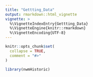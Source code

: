 ```yaml
---
title: "Gettting_Data"
output: rmarkdown::html_vignette
vignette: >
  %\VignetteIndexEntry{Gettting_Data}
  %\VignetteEngine{knitr::rmarkdown}
  %\VignetteEncoding{UTF-8}
---
```


```r
knitr::opts_chunk$set(
  collapse = TRUE,
  comment = "#>"
)
```

```r
library(nwmHistoric)
```

